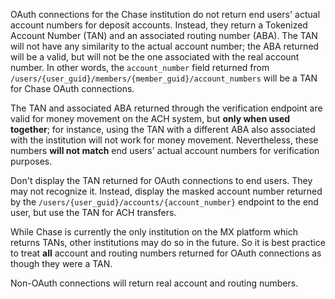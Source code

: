 OAuth connections for the Chase institution do not return end users' actual account numbers for deposit accounts. Instead, they return a Tokenized Account Number (TAN) and an associated routing number (ABA). The TAN will not have any similarity to the actual account number; the ABA returned will be a valid, but will not be the one associated with the real account number. In other words, the `account_number` field returned from `/users/{user_guid}/members/{member_guid}/account_numbers` will be a TAN for Chase OAuth connections.

The TAN and associated ABA returned through the verification endpoint are valid for money movement on the ACH system, but **only when used together**; for instance, using the TAN with a different ABA also associated with the institution will not work for money movement. Nevertheless, these numbers **will not match** end users' actual account numbers for verification purposes.

Don't display the TAN returned for OAuth connections to end users. They may not recognize it. Instead, display the masked account number returned by the `/users/{user_guid}/accounts/{account_number}` endpoint to the end user, but use the TAN for ACH transfers.

While Chase is currently the only institution on the MX platform which returns TANs, other institutions may do so in the future. So it is best practice to treat **all** account and routing numbers returned for OAuth connections as though they were a TAN.

Non-OAuth connections will return real account and routing numbers.


